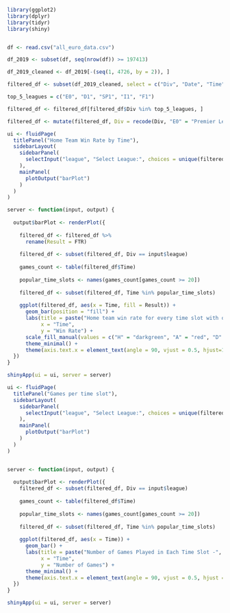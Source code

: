 ```r
library(ggplot2)
library(dplyr)
library(tidyr)
library(shiny)


df <- read.csv("all_euro_data.csv")

df_2019 <- subset(df, seq(nrow(df)) >= 197413)

df_2019_cleaned <- df_2019[-(seq(1, 4726, by = 2)), ]

filtered_df <- subset(df_2019_cleaned, select = c("Div", "Date", "Time", "HomeTeam", "AwayTeam", "FTHG", "FTAG", "FTR", "HS", "AS", "HF", "AF"))

top_5_leagues = c("E0", "D1", "SP1", "I1", "F1")

filtered_df <- filtered_df[filtered_df$Div %in% top_5_leagues, ]

filtered_df <- mutate(filtered_df, Div = recode(Div, "E0" = "Premier League", "D1" = "Bundesliga", "SP1" = "La Liga", "I1" = "Serie A", "F1" = "Ligue 1"))
```

```r
ui <- fluidPage(
  titlePanel("Home Team Win Rate by Time"),
  sidebarLayout(
    sidebarPanel(
      selectInput("league", "Select League:", choices = unique(filtered_df$Div)),
    ),
    mainPanel(
      plotOutput("barPlot")
    )
  )
)

server <- function(input, output) {
  
  output$barPlot <- renderPlot({
    
    filtered_df <- filtered_df %>%
      rename(Result = FTR)
    
    filtered_df <- subset(filtered_df, Div == input$league)
    
    games_count <- table(filtered_df$Time)
    
    popular_time_slots <- names(games_count[games_count >= 20])
    
    filtered_df <- subset(filtered_df, Time %in% popular_time_slots)
    
    ggplot(filtered_df, aes(x = Time, fill = Result)) +
      geom_bar(position = "fill") +
      labs(title = paste("Home team win rate for every time slot with over 20 games -", input$league),
           x = "Time",
           y = "Win Rate") +
      scale_fill_manual(values = c("H" = "darkgreen", "A" = "red", "D" = "gray")) +
      theme_minimal() +
      theme(axis.text.x = element_text(angle = 90, vjust = 0.5, hjust=1))
  })
}

shinyApp(ui = ui, server = server)
```

```r
ui <- fluidPage(
  titlePanel("Games per time slot"),
  sidebarLayout(
    sidebarPanel(
      selectInput("league", "Select League:", choices = unique(filtered_df$Div)),
    ),
    mainPanel(
      plotOutput("barPlot")
    )
  )
)


server <- function(input, output) {
  
  output$barPlot <- renderPlot({
    filtered_df <- subset(filtered_df, Div == input$league)
    
    games_count <- table(filtered_df$Time)
    
    popular_time_slots <- names(games_count[games_count >= 20])
    
    filtered_df <- subset(filtered_df, Time %in% popular_time_slots)
    
    ggplot(filtered_df, aes(x = Time)) +
      geom_bar() +
      labs(title = paste("Number of Games Played in Each Time Slot -", input$league),
           x = "Time",
           y = "Number of Games") +
      theme_minimal() +
      theme(axis.text.x = element_text(angle = 90, vjust = 0.5, hjust = 1))  # Rotate x-axis labels vertically
  })
}

shinyApp(ui = ui, server = server)
```


